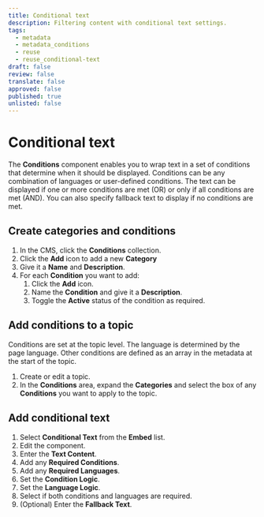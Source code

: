 ```yaml
---
title: Conditional text
description: Filtering content with conditional text settings.
tags:
  - metadata
  - metadata_conditions
  - reuse
  - reuse_conditional-text
draft: false
review: false
translate: false
approved: false
published: true
unlisted: false
---
```


# Conditional text

The **Conditions** component enables you to wrap text in a set of conditions that determine when it should be displayed.
Conditions can be any combination of languages or user-defined conditions.
The text can be displayed if one or more conditions are met (OR) or only if all conditions are met (AND).
You can also specify fallback text to display if no conditions are met.

## Create categories and conditions

1. In the CMS, click  the **Conditions** collection.
2. Click the **Add** icon to add a new **Category**
3. Give it a **Name** and **Description**.
4. For each **Condition** you want to add:
   1. Click the **Add** icon.
   2. Name the **Condition** and give it a **Description**.
   3. Toggle the **Active** status of the condition as required.

## Add conditions to a topic

Conditions are set at the topic level. The language is determined by the page language. Other conditions are defined as an array in the metadata at the start of the topic.

1. Create or edit a topic.
2. In the **Conditions** area, expand the **Categories** and select the box of any **Conditions** you want to apply to the topic.

## Add conditional text

1. Select **Conditional Text** from the **Embed** list.
2. Edit the component.
3. Enter the **Text Content**.
4. Add any **Required Conditions**.
5. Add any **Required Languages**.
6. Set the **Condition Logic**.
7. Set the **Language Logic**.
8. Select if both conditions and languages are required.
9. (Optional) Enter the **Fallback Text**.

